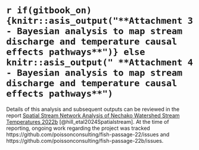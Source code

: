 #  `r if(gitbook_on){knitr::asis_output("**Attachment 3 - Bayesian analysis to map stream discharge and temperature causal effects pathways**")} else knitr::asis_output(" **Attachment 4 - Bayesian analysis to map stream discharge and temperature causal effects pathways**")` {-#attach-bayes}

Details of this analysis and subsequent outputs can be reviewed in the report [Spatial Stream Network Analysis of Nechako Watershed Stream Temperatures 2022b](https://www.poissonconsulting.ca/temporary-hidden-link/1295467017/fish-passage-22b/) [@hill_etal2024Spatialstream]. 
At the time of reporting, ongoing work regarding the project was tracked https://github.com/poissonconsulting/fish-passage-22/issues 
and https://github.com/poissonconsulting/fish-passage-22b/issues. 



